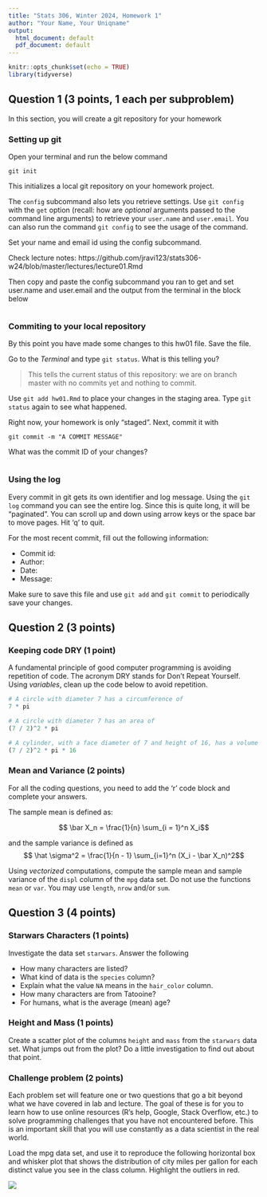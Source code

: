 ```yaml
---
title: "Stats 306, Winter 2024, Homework 1"
author: "Your Name, Your Uniqname"
output:
  html_document: default
  pdf_document: default
---
```


```r
knitr::opts_chunk$set(echo = TRUE)
library(tidyverse)
```

## Question 1 (3 points, 1 each per subproblem)

In this section, you will create a git repository for your homework


### Setting up git

Open your terminal and run the below command 

`git init`

This initializes a local git repository on your homework project.

The `config` subcommand also lets you retrieve settings. Use `git config` with
the `get` option (recall: how are *optional* arguments passed to the command
line arguments) to retrieve your `user.name` and `user.email`. You can also run the command `git config` to see the usage of the command.

Set your name and email id using the config subcommand.

Check lecture notes: https://github.com/jravi123/stats306-w24/blob/master/lectures/lecture01.Rmd

Then copy and paste the config subcommand you ran to get and set user.name and user.email and the output from the terminal in the block below

```

```


### Commiting to your local repository

By this point you have made some changes to this hw01 file. Save the file.

Go to the *Terminal* and type `git status`. What is this telling you?

> This tells the current status of this repository: we are on branch master with no commits yet and nothing to commit. 

Use `git add hw01.Rmd` to place your changes in the staging area. Type `git status` again
to see what happened.

Right now, your homework is only "staged". Next, commit it with 

`git commit -m "A COMMIT MESSAGE"`

What was the commit ID of your changes?

```

```

### Using the log

Every commit in git gets its own identifier and log message. Using the `git log`
command you can see the entire log. Since this is quite long, it will be
"paginated". You can scroll up and down using arrow keys or the space bar to
move pages. Hit 'q' to quit.

For the most recent commit, fill out the following information:

* Commit id:
* Author:
* Date:
* Message:

Make sure to save this file and use `git add` and `git commit` to periodically save your changes.


## Question 2 (3 points)

### Keeping code DRY (1 point)

A fundamental principle of good computer programming is avoiding repetition of
code. The acronym DRY stands for Don't Repeat Yourself. Using *variables*, clean
up the code below to avoid repetition.

```r
# A circle with diameter 7 has a circumference of
7 * pi

# A circle with diameter 7 has an area of
(7 / 2)^2 * pi

# A cylinder, with a face diameter of 7 and height of 16, has a volume of 
(7 / 2)^2 * pi * 16

```

### Mean and Variance (2 points)

For all the coding questions, you need to add the 'r' code block and complete your answers.

The sample mean is defined as:

$$ \bar X_n = \frac{1}{n} \sum_{i = 1}^n X_i$$

and the sample variance is defined as
$$ \hat \sigma^2 = \frac{1}{n - 1} \sum_{i=1}^n (X_i - \bar X_n)^2$$

Using *vectorized* computations, compute the sample mean and sample variance of
the `displ` column of the `mpg` data set. Do not use the functions `mean` or
`var`. You may use `length`, `nrow` and/or `sum`. 


## Question 3 (4 points)

### Starwars Characters (1 points)

Investigate the data set `starwars`. Answer the following

* How many characters are listed?
* What kind of data is the `species` column?
* Explain what the value `NA` means in the `hair_color` column.
* How many characters are from Tatooine?
* For humans, what is the average (mean) age?


### Height and Mass (1 points)

Create a scatter plot of the columns `height` and `mass` from the `starwars`
data set. What jumps out from the plot? Do a little investigation to find out
about that point.

### Challenge problem (2 points)
Each problem set will feature one or two questions that go a bit beyond what we have covered in lab and lecture. The goal of these is for you to learn how to use online resources (R's help, Google, Stack Overflow, etc.) to solve programming challenges that you have not encountered before. This is an important skill that you will use constantly as a data scientist in the real world.

Load the mpg data set, and use it to reproduce the following horizontal box and whisker plot that shows the distribution of city miles per gallon for each distinct value you see in the class column. Highlight the outliers in red. 


<img src = 'images/class_of_car.png' />

